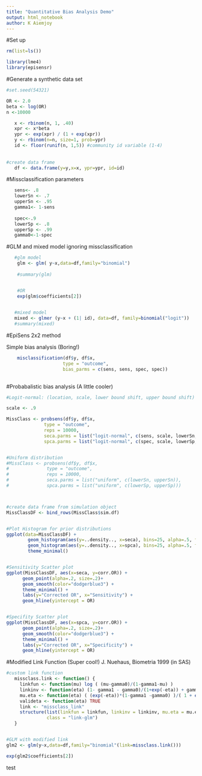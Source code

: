 ```yaml
---
title: "Quantitative Bias Analysis Demo"
output: html_notebook
author: K Aiemjoy
---
```



#Set up
```r
rm(list=ls())

library(lme4)
library(episensr)
```


#Generate a synthetic data set
```r
#set.seed(54321)

OR <- 2.0
beta <- log(OR)
n <-10000

   x <- rbinom(n, 1, .40)
   xpr <- x*beta    
   ypr <- exp(xpr) / (1 + exp(xpr))
   y <- rbinom(n=n, size=1, prob=ypr)
   id <- floor(runif(n, 1,5)) #community id variable (1-4)
   
   
#create data frame
   df <- data.frame(y=y,x=x, ypr=ypr, id=id)   
```




#Missclassification parameters
```r
   sens<- .8
   lowerSn <- .7
   upperSn <- .95
   gamma1<- 1-sens
   
   spec<-.9
   lowerSp <- .8
   upperSp <- .99
   gamma0<-1-spec

```


#GLM and mixed model ignoring missclassification
```r
   #glm model
    glm <- glm( y~x,data=df,family="binomial")
    
    #summary(glm)


    #OR   
    exp(glm$coefficients[2])

   
   #mixed model
   mixed <- glmer (y~x + (1| id), data=df, family=binomial("logit"))
   #summary(mixed)
```


#EpiSens 2x2 method 

Simple bias analysis (Boring!)
```r

    misclassification(df$y, df$x,
                     type = "outcome",
                     bias_parms = c(sens, sens, spec, spec))
    
```


#Probabalistic bias analysis (A little cooler)
```r

#Logit-normal: (location, scale, lower bound shift, upper bound shift)

scale <- .9 

MissClass <- probsens(df$y, df$x,
              type = "outcome",
              reps = 10000,
              seca.parms = list("logit-normal", c(sens, scale, lowerSn, upperSn)),
              spca.parms = list("logit-normal", c(spec, scale, lowerSp, upperSp)))


#Uniform distribution
#MissClass <- probsens(df$y, df$x,
#              type = "outcome",
#              reps = 10000,
#              seca.parms = list("uniform", c(lowerSn, upperSn)),
#              spca.parms = list("uniform", c(lowerSp, upperSp)))



#create data frame from simulation object
MissClassDF <- bind_rows(MissClass$sim.df)


#Plot Histogram for prior distributions
ggplot(data=MissClassDF) +
        geom_histogram(aes(y=..density.., x=seca), bins=25, alpha=.5, fill = "blue") +
        geom_histogram(aes(y=..density.., x=spca), bins=25, alpha=.5, fill = "grey") +
        theme_minimal() 


#Sensitivity Scatter plot
ggplot(MissClassDF, aes(x=seca, y=corr.OR)) +
      geom_point(alpha=.2, size=.2)+
      geom_smooth(color="dodgerblue3") +
      theme_minimal() +
      labs(y="Corrected OR", x="Sensitivity") +
      geom_hline(yintercept = OR) 


#Specifity Scatter plot
ggplot(MissClassDF, aes(x=spca, y=corr.OR)) +
      geom_point(alpha=.2, size=.2)+
      geom_smooth(color="dodgerblue3") +
      theme_minimal() +
      labs(y="Corrected OR", x="Specificity") +
      geom_hline(yintercept = OR) 

```



#Modified Link Function (Super cool!)
J. Nuehaus, Biometria 1999 (in SAS)
```r

#custom link function   
   missclass.link <- function() {
     linkfun <- function(mu) log ( (mu-gamma0)/(1-gamma1-mu) )  
     linkinv <- function(eta) (1- gamma1 - gamma0)/(1+exp(-eta)) + gamma0
     mu.eta <- function(eta) ( (exp(-eta))*(1-gamma1 -gamma0) )/( 1 + exp(-eta) ^2)
     valideta <- function(eta) TRUE
     link <- "missclass_link"
     structure(list(linkfun = linkfun, linkinv = linkinv, mu.eta = mu.eta, valideta = valideta, name=link),
               class = "link-glm")
   }


#GLM with modified link
glm2 <- glm(y~x,data=df,family="binomial"(link=missclass.link()))

exp(glm2$coefficients[2])


```


test



